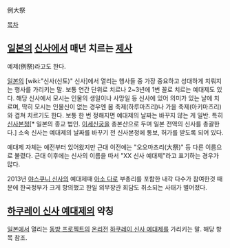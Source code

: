 例大祭

[[목차]]
== [[일본]]의 [[신사]]에서 매년 치르는 [[제사]] ==
예제(例祭)라고도 한다.

[[일본]]의 [wiki:"신사(신토)" 신사]에서 열리는 행사들 중 가장 중요하고 성대하게 치뤄지는 행사를 가리키는 말. 보통 연간 단위로 치르나 2~3년에 1번 꼴로 치르는 예대제도 있다.
해당 신사에서 모시는 인물의 생일이나 사망일 등 신사에 있어 의미가 있는 날에 치르며, 딱히 모시는 인물신이 없는 경우엔 봄 축제(하루마츠리)나 가을 축제(아키마츠리)와 겹쳐 치르기도 한다.
보통 한 번 정해지면 예대제의 날짜는 바꾸지 않는 게 일반. 특히 [[신사본청]][* 일본의 종교 법인. [[이세신궁]]을 총본산으로 두며 일본 전역의 신사를 총괄한다.] 소속 신사는 예대제의 날짜를 바꾸기 전 신사본청에 통보, 허가를 받도록 되어 있다.

예대제 자체는 예전부터 있어왔지만 근대 이전에는 "오오마츠리(大祭)" 등 다른 이름으로 불렸다. 근대 이후에는 신사의 이름을 따서 "XX 신사 예대제"라고 표기하는 경우가 많다.

2013년 [[야스쿠니 신사]]의 예대제때 [[아소 다로]] 부총리를 포함한 내각 다수가 참여한것 때문에 한국정부가 크게 항의했고 한일 외무장관 회담도 취소되는 사태가 벌어졌다. 

== [[하쿠레이 신사 예대제]]의 약칭 ==
[[일본]]에서 열리는 [[동방 프로젝트]]의 [[온리전]] [[하쿠레이 신사 예대제]]를 가리키는 말. 해당 항목 참조.
